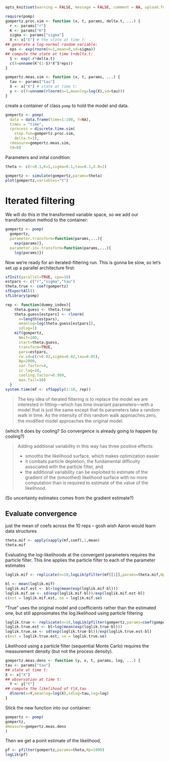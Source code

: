 ``` r
opts_knit$set(warning = FALSE, message = FALSE, comment = NA, upload.fun=socialR::flickr.url, cache=TRUE)
````

``` r
require(pomp)
gompertz.proc.sim <- function (x, t, params, delta.t, ...) {
  r <- params["r"]
  K <- params["K"]
  sigma <- params["sigma"]
  X <- x["X"] # the state at time t:
## generate a log-normal random variable:
  eps <- exp(rnorm(n=1,mean=0,sd=sigma))
## compute the state at time t+delta.t:
  S <- exp(-r*delta.t)
  c(X=unname(K^(1-S)*X^S*eps))
}
```


``` r
gompertz.meas.sim <- function (x, t, params, ...) {
  tau <- params["tau"]
  X <- x["X"] # state at time t:
  y <- c(Y=unname(rlnorm(n=1,meanlog=log(X),sd=tau)))
}
````

create a container of class `pomp` to hold the model and data.

``` r
gompertz <- pomp(
  data = data.frame(time=1:100, Y=NA),
  times = "time",
  rprocess = discrete.time.sim(
    step.fun=gompertz.proc.sim,
    delta.t=1),
  rmeasure=gompertz.meas.sim,
  t0=0)
````

Parameters and  inital condition:

``` r
theta <- c(r=0.1,K=1,sigma=0.1,tau=0.1,X.0=1)
````

``` r
gompertz <- simulate(gompertz,params=theta)
plot(gompertz,variables="Y")
````





# Iterated filtering

We will do this in the transformed variable space, so we add
our transformation method to the container:

``` r
gompertz <- pomp(
  gompertz,
  parameter.transform=function(params,...){
    exp(params)},
  parameter.inv.transform=function(params,...){
    log(params)})
```

Now we're ready for an iterated-filtering run.  This is gonna be slow,
so let's set up a parallel architecture first:

``` r
sfInit(parallel=TRUE, cpu=10)
estpars <- c("r","sigma","tau")
theta.true <- coef(gompertz)
sfExportAll()
sfLibrary(pomp)


````

``` r
rep <- function(dummy_index){
    theta.guess <- theta.true
    theta.guess[estpars] <- rlnorm(
      n=length(estpars),
      meanlog=log(theta.guess[estpars]),
      sdlog=1)
    mif(gompertz,
      Nmif=100,
      start=theta.guess,
      transform=TRUE,
      pars=estpars,
      rw.sd=c(r=0.02,sigma=0.02,tau=0.05),
      Np=2000,
      var.factor=4,
      ic.lag=10,
      cooling.factor=0.999,
      max.fail=10)
  }
system.time(mf <- sfSapply(1:10, rep))
````

> The key idea of iterated filtering is to replace the model we are interested in fitting—which has time invariant parameters—with a model that is just the same except that its parameters take a random walk in time. As the intensity of this random walk approaches zero, the modiﬁed model approaches the original model. 

(which it does by cooling? So convergence is already going to happen by cooling?)  


> Adding additional variability in this way has three positive effects: 
> 
> - smooths the likelihood surface, which makes optimization easier
> - it combats particle depletion, the fundamental difficulty associated with the particle filter, and 
> - the additional variability can be exploited to estimate of the gradient of the (smoothed) likelihood surface with no more computation than is required to estimate of the value of the likelihood. 

(So uncertainty estimates comes from the gradient estimate?)



Evaluate convergence 
--------------------


 just the mean of coefs across the 10 reps -- gosh wish Aaron would learn data structures

``` r
theta.mif <- apply(sapply(mf,coef),1,mean)
theta.mif
````

Evaluating the log-likelihoods at the convergent parameters requires the particle filter.  This line applies the particle filter to each of the parameter estimates


``` r
loglik.mif <- replicate(n=10,logLik(pfilter(mf[[1]],params=theta.mif,Np=10000)))
````


``` r
bl <- mean(loglik.mif)
loglik.mif.est <- bl+log(mean(exp(loglik.mif-bl)))
loglik.mif.se <- sd(exp(loglik.mif-bl))/exp(loglik.mif.est-bl)
c(est = loglik.mif.est, se = loglik.mif.se)
````

"True" uses the original model and coefficients rather than the estimated one, but still approximates the log.likelihood using particle filtering 

``` r
loglik.true <- replicate(n=10,logLik(pfilter(gompertz,params=coef(gompertz),Np=10000)))
loglik.true.est <- bl+log(mean(exp(loglik.true-bl)))
loglik.true.se <- sd(exp(loglik.true-bl))/exp(loglik.true.est-bl)
c(est = loglik.true.est, se = loglik.true.se)
````









Likelihood using a particle filter (sequential Monte Carlo) requires the measurement density (but not the process density).  


``` r
gompertz.meas.dens <- function (y, x, t, params, log, ...) {
tau <- params["tau"]
## state at time t:
X <- x["X"]
## observation at time t:
  Y <- y["Y"]
## compute the likelihood of Y|X,tau
  dlnorm(x=Y,meanlog=log(X),sdlog=tau,log=log)
}
````

Stick the new function into our container:

``` r
gompertz <- pomp(
gompertz,
dmeasure=gompertz.meas.dens
)
````

Then we get a point estimate of the likelihood,

``` r
pf <- pfilter(gompertz,params=theta,Np=1000)
logLik(pf)
````






